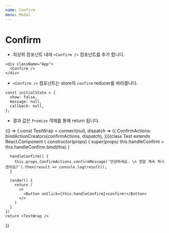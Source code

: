 ```yaml
---
name: Confirm
menu: Modal
---
```



# Confirm

- 최상위 컴포넌트 내에 `<Confirm />` 컴포넌트를 추가 합니다.
```
<div className="App">
  <Confirm />
</div>
```

- `<Confirm />` 컴포넌트는 store의 `confirm` reducer를 바라봅니다.
```
const initialState = {
  show: false,
  message: null,
  callback: null,
};
```

- 결과 값은 `Promise` 객체를 통해 return 됩니다.

<Playground>
  {() => {
    const TestWrap = connect(null, dispatch => ({
      ConfirmActions: bindActionCreators(confirmActions, dispatch),
    }))(class Test extends React.Component {
      constructor(props) {
        super(props)
        this.handleConfirm = this.handleConfirm.bind(this)
      }

      handleConfirm() {
        this.props.ConfirmActions.confirmMessage('안녕하세요. \n 정말 계속 하시겠어요?').then(result => console.log(result));
      }

      render() {
        return (
          <>
            <Button onClick={this.handleConfirm}>confirm!</Button>
          </>
        )
      }
    })
    return <TestWrap />
  }}
</Playground>
